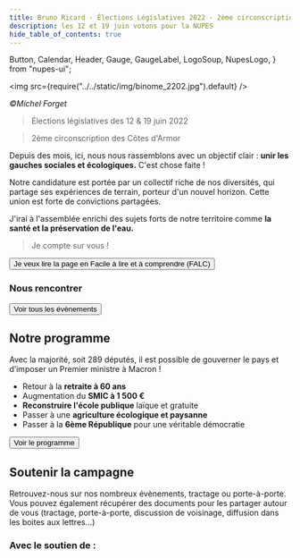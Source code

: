 ```yaml
---
title: Bruno Ricard · Élections Législatives 2022 · 2ème circonscription des Côtes d'Armor
description: les 12 et 19 juin votons pour la NUPES
hide_table_of_contents: true
---
```


  Button,
  Calendar,
  Header,
  Gauge,
  GaugeLabel,
  LogoSoup,
  NupesLogo,
} from "nupes-ui";

<NupesLogo />


<img src={require("../../static/img/binome_2202.jpg").default} />

*©Michel Forget*

> Élections législatives des 12 & 19 juin 2022

> 2ème circonscription des Côtes d'Armor

Depuis des mois, ici, nous nous rassemblons avec un objectif clair : **unir les gauches sociales et écologiques.**
C'est chose faite !

Notre candidature est portée par un collectif riche de nos diversités, qui partage ses expériences de terrain, porteur d'un nouvel horizon.
Cette union est forte de convictions partagées.

J'irai à l'assemblée enrichi des sujets forts de notre territoire comme **la santé et la
préservation de l'eau.**

> Je compte sur vous !

<div className="btn-container">
  <Button
    as="a"
    href="/falc"
    variant="secondary"
    className="calendar-btn-link"
  >
    Je veux lire la page en Facile à lire et à comprendre (FALC)
  </Button>
</div>

### Nous rencontrer

<Calendar
  googleApiKey="AIzaSyCIliSSjT42WLmCaorjNeovyU50E_B6AM0"
  calendarId="com.nupes2202@gmail.com"
  limit={6}
  link="/agenda"
  preview
/>
<div className="btn-container">
  <Button
    as="a"
    href="/agenda"
    variant="secondary"
    className="calendar-btn-link"
  >
    Voir tous les évènements
  </Button>
</div>

## Notre programme

Avec la majorité, soit 289 députés, il est possible de gouverner le pays
et d’imposer un Premier ministre à Macron !

- Retour à la **retraite à 60 ans**
- Augmentation du **SMIC à 1 500 €**
- **Reconstruire l'école publique** laïque et gratuite
- Passer à une **agriculture écologique et paysanne**
- Passer à la **6ème République** pour une véritable démocratie

<div className="btn-container">
  <Button
    as="a"
    href="/notre-programme"
    variant="secondary"
    className="calendar-btn-link"
  >
    Voir le programme
  </Button>
</div>

## Soutenir la campagne

Retrouvez-nous sur nos nombreux évènements, tractage ou porte-à-porte. Vous pouvez également récupérer des documents pour les partager autour de vous (tractage, porte-à-porte, discussion de voisinage, diffusion dans les boites aux lettres…)

### Avec le soutien de :

<LogoSoup />
